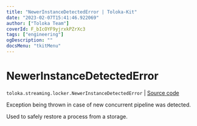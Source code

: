 ```yaml
---
title: "NewerInstanceDetectedError | Toloka-Kit"
date: "2023-02-07T15:41:46.922069"
author: ["Toloka Team"]
coverId: F_bIcOYF9yjrxkPZrXc3
tags: ["engineering"]
ogDescription: ""
docsMenu: "tkitMenu"
---
```


# NewerInstanceDetectedError
`toloka.streaming.locker.NewerInstanceDetectedError` | [Source code](https://github.com/Toloka/toloka-kit/blob/v1.1.3/src/streaming/locker.py#L24)

Exception being thrown in case of new concurrent pipeline was detected.

Used to safely restore a process from a storage.